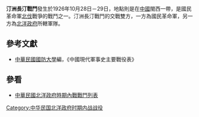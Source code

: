 {{Infobox Military Conflict|
campaign=|
image=|
caption=|
conflict=汀洲長汀戰鬥|
date=1926年10月28日－29日|
place=[[中國|中國]]閩西|
result=北洋政府所屬軍隊退至永安|
combatant1=[[國民革命軍|國民革命軍]]十七軍（新依附）|
combatant2=二軍| 
commander1=[[曹萬順|曹萬順]]、[[杜起雲|杜起雲]] |
commander2=李鳳翔（騎二團砲一營）|
strength1=|
strength2=|
casualties1=|
casualties2=|
}}
'''汀洲長汀戰鬥'''發生於1926年10月28日－29日，地點則是在[[中國|中國]]閩西一帶，是國民革命軍[[北伐|北伐]]戰爭的戰鬥之一。汀洲長汀戰鬥的交戰雙方，一方為國民革命軍，另一方為[[北洋政府|北洋政府]]所轄軍隊。
==參考文獻==
*[[中華民國|中華民國]][[國防大學_(臺灣)|國防大學]]編，《中國現代軍事史主要戰役表》
==參看==
*[[中華民國北洋政府時期內戰戰鬥列表|中華民國北洋政府時期內戰戰鬥列表]]
[[Category:中华民国北洋政府时期内战战役|Category:中华民国北洋政府时期内战战役]]